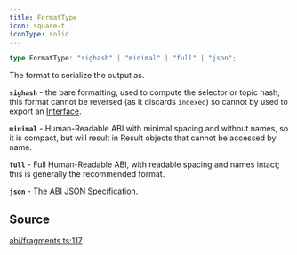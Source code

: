 ```yaml
---
title: FormatType
icon: square-t
iconType: solid
---
```


```ts
type FormatType: "sighash" | "minimal" | "full" | "json";
```

The format to serialize the output as.

**`sighash`** - the bare formatting, used to compute the selector or topic hash; this format cannot be reversed (as
it discards `indexed`) so cannot by used to export an [Interface](../classes/Interface).

**`minimal`** - Human-Readable ABI with minimal spacing and without names, so it is compact, but will result in
Result objects that cannot be accessed by name.

**`full`** - Full Human-Readable ABI, with readable spacing and names intact; this is generally the recommended
format.

**`json`** - The [ABI JSON Specification](https://docs.soliditylang.org/en/v0.8.19/abi-spec.html#json).

## Source

[abi/fragments.ts:117](https://github.com/dominant-strategies/quais.js/blob/d79133d03d4e2f5f449e58c11b76623b0c041d22/src/abi/fragments.ts#L117)
